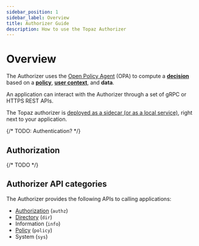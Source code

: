 ```yaml
---
sidebar_position: 1
sidebar_label: Overview
title: Authorizer Guide
description: How to use the Topaz Authorizer
---
```


# Overview

The Authorizer uses the
[Open Policy Agent](https://www.openpolicyagent.org) (OPA) to
compute a [**decision**](/docs/overview/policy#decision) based on a [**policy**](/docs/overview/policy),
[**user context**](/docs/overview/policy#user-context), and **data**.

An application can interact with the Authorizer through a set of gRPC or HTTPS REST APIs.

The Topaz authorizer is [deployed as a sidecar (or as a local service)](/docs/edge-authorizers/overview), right next to your application.

{/* TODO: Authentication? */}

## Authorization

{/* TODO */}

## Authorizer API categories

The Authorizer provides the following APIs to calling applications:

- [Authorization](/docs/authorizer-guide/authz) (`authz`)
- [Directory](/docs/authorizer-guide/dir) (`dir`)
- Information (`info`)
- [Policy](/docs/authorizer-guide/policy) (`policy`)
- System (`sys`)
